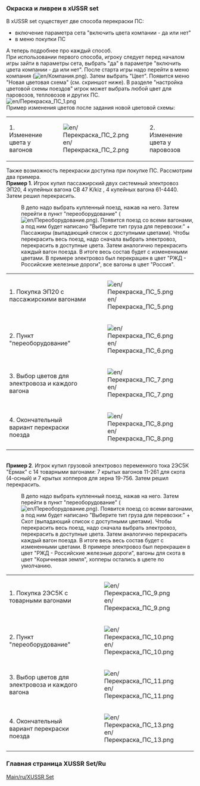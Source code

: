 === Окраска и ливреи в xUSSR set ===
В xUSSR set существует две способа перекраски ПС:
*включение параметра сета "включить цвета компании - да или нет"
*в меню покупки ПС
А теперь подробнее про каждый способ.<br>
При использовании первого способа, игроку следует перед началом игры зайти в параметры сета, выбрать "да" в параметре "включить цвета компании - да или нет". После старта игры надо перейти в меню компания ([[File:en/Компания.png]]). Затем выбрать "Цвет". Появится меню "Новая цветовая схема" (см. скриншот ниже). В разделе "настройка цветовой схемы поездов" игрок может выбрать любой цвет для паровозов, тепловозов и других ПС.
<br> [[File:en/Перекраска ПС 1.png]]
<br>Пример изменения цветов после задания новой цветовой схемы:
{|class="wikitable"
|-
|1. Изменение цвета у вагонов
|[[File:en/Перекраска ПС 2.png]]
|2. Изменение цвета у паровозов
|[[File:en/Перекраска ПС 3.png]]
|}
Также возможность перекраски доступна при покупке ПС.  Рассмотрим два примера.
<br>'''Пример 1'''. Игрок купил пассажирский двух системный электровоз ЭП20, 4 купейных вагона СВ 47 K/kiz , 4 купейных вагона 61-4440. Затем решил перекрасить.
:В депо надо выбрать купленный поезд, нажав на него. Затем перейти в пункт "переоборудование" ([[File:en/Переоборудование.png]]). Появится поезд со всеми вагонами, а под ним будет написано "Выберите тип груза для перевозки:" + Пассажиры (выпадающий список с доступными цветами). Чтобы перекрасить весь поезд, надо сначала выбрать электровоз, перекрасить в доступные цвета. Затем аналогично перекрасить каждый вагон поезда. В итоге весь состав будет с измененными цветами. В примере электровоз был перекрашен в цвет "РЖД - Российские железные дороги", все вагоны в цвет "Россия".
{|class="wikitable"
|-
|1. Покупка ЭП20 с пассажирскими вагонами
|[[File:en/Перекраска ПС 5.png]]
|-
|2. Пункт "переоборудование"
|[[File:en/Перекраска ПС 6.png]]
|-
|3. Выбор цветов для электровоза и каждого вагона
|[[File:en/Перекраска ПС 7.png]]
|-
|4. Окончательный вариант перекраски поезда
|[[File:en/Перекраска ПС 8.png]]
|}
<br>'''Пример 2'''. Игрок купил грузовой электровоз переменного тока 2ЭС5К "Ермак"  с  14 товарными вагонами: 7 крытых вагонов 11-261 для скота (4-осный) и 7 крытых хопперов для зерна 19-756.  Затем решил перекрасить. 
:В депо надо выбрать купленный поезд, нажав на него. Затем перейти в пункт "переоборудование" ([[File:en/Переоборудование.png]]). Появится поезд со всеми вагонами, а под ним будет написано "Выберите тип груза для перевозки:" + Скот (выпадающий список с доступными цветами). Чтобы перекрасить весь поезд, надо сначала выбрать электровоз, перекрасить в доступные цвета. Затем аналогично перекрасить каждый вагон поезда. В итоге весь весь состав будет с измененными цветами. В примере электровоз был перекрашен в цвет "РЖД - Российские железные дороги", вагоны для скота в цвет "Коричневая земля", хопперы остались в цвете по умолчанию.
{|class="wikitable"
|-
|1. Покупка 2ЭС5К с товарными вагонами
|[[File:en/Перекраска ПС 9.png]]
|-
|2. Пункт "переоборудование"
|[[File:en/Перекраска ПС 10.png]]
|-
|3. Выбор цветов для электровоза и каждого вагона
|[[File:en/Перекраска ПС 11.png]]
|-
|4. Окончательный вариант перекраски поезда
|[[File:en/Перекраска ПС 13.png]]
|}

===Главная страница XUSSR Set/Ru ===
[[Main/ru/XUSSR Set]]